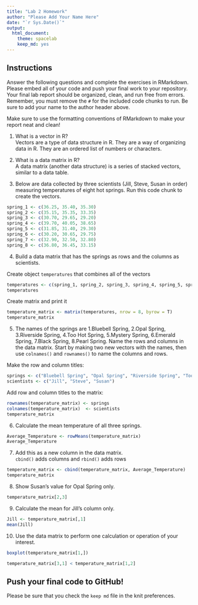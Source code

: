 ```yaml
---
title: "Lab 2 Homework"
author: "Please Add Your Name Here"
date: "`r Sys.Date()`"
output:
  html_document: 
    theme: spacelab
    keep_md: yes
---
```


## Instructions
Answer the following questions and complete the exercises in RMarkdown. Please embed all of your code and push your final work to your repository. Your final lab report should be organized, clean, and run free from errors. Remember, you must remove the `#` for the included code chunks to run. Be sure to add your name to the author header above.  

Make sure to use the formatting conventions of RMarkdown to make your report neat and clean!  

1. What is a vector in R?  
Vectors are a type of data structure in R. They are a way of organizing data in R. They are an ordered list of numbers or characters.

2. What is a data matrix in R?  
A data matrix (another data structure) is a series of stacked vectors, similar to a data table.

3. Below are data collected by three scientists (Jill, Steve, Susan in order) measuring temperatures of eight hot springs. Run this code chunk to create the vectors.  
```r
spring_1 <- c(36.25, 35.40, 35.30)
spring_2 <- c(35.15, 35.35, 33.35)
spring_3 <- c(30.70, 29.65, 29.20)
spring_4 <- c(39.70, 40.05, 38.65)
spring_5 <- c(31.85, 31.40, 29.30)
spring_6 <- c(30.20, 30.65, 29.75)
spring_7 <- c(32.90, 32.50, 32.80)
spring_8 <- c(36.80, 36.45, 33.15)
```

4. Build a data matrix that has the springs as rows and the columns as scientists. 

Create object `temperatures` that combines all of the vectors 
```r
temperatures <- c(spring_1, spring_2, spring_3, spring_4, spring_5, spring_6, spring_7, spring_8)
temperatures
```

Create matrix and print it
```r
temperature_matrix <- matrix(temperatures, nrow = 8, byrow = T)
temperature_matrix
```

5. The names of the springs are 1.Bluebell Spring, 2.Opal Spring, 3.Riverside Spring, 4.Too Hot Spring, 5.Mystery Spring, 6.Emerald Spring, 7.Black Spring, 8.Pearl Spring. Name the rows and columns in the data matrix. Start by making two new vectors with the names, then use `colnames()` and `rownames()` to name the columns and rows.

Make the row and column titles:
```r
springs <- c("Bluebell Spring", "Opal Spring", "Riverside Spring", "Too Hot Spring", "Mystery Spring", "Emerald Spring", "Black Spring", "Pearl Spring")
scientists <- c("Jill", "Steve", "Susan")
```

Add row and column titles to the matrix:
```r
rownames(temperature_matrix) <- springs
colnames(temperature_matrix)  <- scientists
temperature_matrix
```

6. Calculate the mean temperature of all three springs.

```r
Average_Temperature <- rowMeans(temperature_matrix)
Average_Temperature
```

7. Add this as a new column in the data matrix.  
`cbind()` adds columns and `rbind()` adds rows
```r
temperature_matrix <- cbind(temperature_matrix, Average_Temperature)
temperature_matrix
```

8. Show Susan's value for Opal Spring only.
```r
temperature_matrix[2,3]
```

9. Calculate the mean for Jill's column only.  
```r
Jill <- temperature_matrix[,1]
mean(Jill)
```

10. Use the data matrix to perform one calculation or operation of your interest.
```r
boxplot(temperature_matrix[1,])
``` 
```r
temperature_matrix[3,1] < temperature_matrix[1,2]
```


## Push your final code to GitHub!
Please be sure that you check the `keep md` file in the knit preferences.  